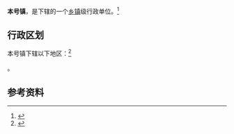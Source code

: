 {{中国乡级行政区|46/90/28/106/000}}

'''本号镇'''，是{{PRC admin/fullname|46/90/28/106/000|3}}下辖的一个[[乡镇|乡镇]]级行政单位。<ref>{{PRC admin/ref sgc|{{PRC admin/parent|46/90/28/106/000}}}}</ref>

== 行政区划 ==

本号镇下辖以下地区：<ref>{{PRC admin/ref sgc|46/90/28/106/000}}</ref>

{{PRC admin/children|46/90/28/106/000}}。

== 参考资料 ==

{{reflist}}

{{行政区划小作品}}
{{PRC admin/navcat|46/90/28/106/000}}